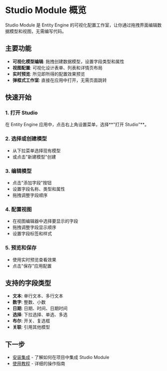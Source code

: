 # Studio Module 概览

Studio Module 是 Entity Engine 的可视化配置工作室，让你通过拖拽界面编辑数据模型和视图，无需编写代码。

## 主要功能

- **可视化模型编辑**: 拖拽创建数据模型，设置字段类型和属性
- **视图配置**: 可视化设计表单、列表和详情页布局  
- **实时预览**: 所见即所得的配置效果预览
- **弹框式工作室**: 直接在应用中打开，无需页面跳转

## 快速开始

### 1. 打开 Studio

在 Entity Engine 应用中，点击右上角设置菜单，选择**"打开 Studio"**。

### 2. 选择或创建模型

- 从下拉菜单选择现有模型
- 或点击"新建模型"创建

### 3. 编辑模型

- 点击"添加字段"按钮
- 设置字段名称、类型和属性
- 拖拽调整字段顺序

### 4. 配置视图

- 在视图编辑器中选择要显示的字段
- 拖拽调整字段显示顺序
- 设置字段标签和样式

### 5. 预览和保存

- 使用实时预览查看效果
- 点击"保存"应用配置

## 支持的字段类型

- **文本**: 单行文本、多行文本
- **数字**: 整数、小数
- **日期**: 日期、时间、日期时间
- **选择**: 下拉选择、单选、多选
- **布尔**: 开关、复选框
- **关联**: 引用其他模型

## 下一步

- [安装集成](./installation) - 了解如何在项目中集成 Studio Module
- [使用教程](./usage) - 详细的操作指南